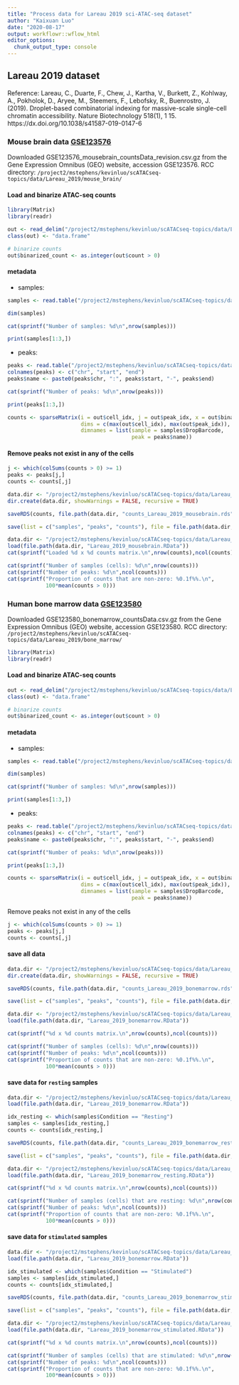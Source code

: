 ```yaml
---
title: "Process data for Lareau 2019 sci-ATAC-seq dataset"
author: "Kaixuan Luo"
date: "2020-08-17"
output: workflowr::wflow_html
editor_options:
  chunk_output_type: console
---
```


## Lareau 2019 dataset

Reference: Lareau, C., Duarte, F., Chew, J., Kartha, V., Burkett, Z., Kohlway, A., Pokholok, D., Aryee, M., Steemers, F., Lebofsky, R., Buenrostro, J. (2019). Droplet-based combinatorial indexing for massive-scale single-cell chromatin accessibility. Nature Biotechnology 518(1), 1 15. https://dx.doi.org/10.1038/s41587-019-0147-6 

### Mouse brain data [GSE123576](https://www.ncbi.nlm.nih.gov/geo/query/acc.cgi?acc=GSE123576)
Downloaded GSE123576_mousebrain_countsData_revision.csv.gz from the Gene Expression Omnibus (GEO) website, accession GSE123576.
RCC directory: `/project2/mstephens/kevinluo/scATACseq-topics/data/Lareau_2019/mouse_brain/`

#### Load and binarize ATAC-seq counts
```r
library(Matrix)
library(readr)
```

```r
out <- read_delim("/project2/mstephens/kevinluo/scATACseq-topics/data/Lareau_2019/mouse_brain/raw_data/GSE123576_mousebrain_countsData_revision.csv.gz",delim = " ")
class(out) <- "data.frame"

# binarize counts
out$binarized_count <- as.integer(out$count > 0)

```

#### metadata
* samples: 
```r
samples <- read.table("/project2/mstephens/kevinluo/scATACseq-topics/data/Lareau_2019/mouse_brain/raw_data/GSE123576_mousebrain_cellData_revision.tsv.gz", header = TRUE, stringsAsFactors = FALSE, sep = "\t")

dim(samples)

cat(sprintf("Number of samples: %d\n",nrow(samples)))

print(samples[1:3,])

```

* peaks: 
```r
peaks <- read.table("/project2/mstephens/kevinluo/scATACseq-topics/data/Lareau_2019/mouse_brain/raw_data/GSE123576_mousebrain_peaks_revision.bed.gz", header = FALSE, stringsAsFactors = FALSE, sep = "\t")
colnames(peaks) <- c("chr", "start", "end")
peaks$name <- paste0(peaks$chr, ":", peaks$start, "-", peaks$end)

cat(sprintf("Number of peaks: %d\n",nrow(peaks)))

print(peaks[1:3,])
```

```r
counts <- sparseMatrix(i = out$cell_idx, j = out$peak_idx, x = out$binarized_count, 
                       dims = c(max(out$cell_idx), max(out$peak_idx)),
                       dimnames = list(sample = samples$DropBarcode,
                                       peak = peaks$name))

```

#### Remove peaks not exist in any of the cells
```r
j <- which(colSums(counts > 0) >= 1)
peaks <- peaks[j,]
counts <- counts[,j]
```

```r
data.dir <- "/project2/mstephens/kevinluo/scATACseq-topics/data/Lareau_2019/mouse_brain/processed_data/"
dir.create(data.dir, showWarnings = FALSE, recursive = TRUE)

saveRDS(counts, file.path(data.dir, "counts_Lareau_2019_mousebrain.rds"))

save(list = c("samples", "peaks", "counts"), file = file.path(data.dir, "Lareau_2019_mousebrain.RData"))

```

```r
data.dir <- "/project2/mstephens/kevinluo/scATACseq-topics/data/Lareau_2019/mouse_brain/processed_data/"
load(file.path(data.dir, "Lareau_2019_mousebrain.RData"))
cat(sprintf("Loaded %d x %d counts matrix.\n",nrow(counts),ncol(counts)))

cat(sprintf("Number of samples (cells): %d\n",nrow(counts)))
cat(sprintf("Number of peaks: %d\n",ncol(counts)))
cat(sprintf("Proportion of counts that are non-zero: %0.1f%%.\n",
            100*mean(counts > 0)))

```

### Human bone marrow data [GSE123580](https://www.ncbi.nlm.nih.gov/geo/query/acc.cgi?acc=GSE123580)
Downloaded GSE123580_bonemarrow_countsData.csv.gz from the Gene Expression Omnibus (GEO) website, accession GSE123580.
RCC directory: `/project2/mstephens/kevinluo/scATACseq-topics/data/Lareau_2019/bone_marrow/`
```r
library(Matrix)
library(readr)
```

#### Load and binarize ATAC-seq counts
```r
out <- read_delim("/project2/mstephens/kevinluo/scATACseq-topics/data/Lareau_2019/bone_marrow/raw_data/GSE123580_bonemarrow_countsData.csv.gz",delim = " ")
class(out) <- "data.frame"

# binarize counts
out$binarized_count <- as.integer(out$count > 0)

```


#### metadata
* samples: 
```r
samples <- read.table("/project2/mstephens/kevinluo/scATACseq-topics/data/Lareau_2019/bone_marrow/raw_data/GSE123580_bonemarrow_cellData.tsv.gz", header = TRUE, stringsAsFactors = FALSE, sep = "\t")

dim(samples)

cat(sprintf("Number of samples: %d\n",nrow(samples)))

print(samples[1:3,])

```

* peaks: 
```r
peaks <- read.table("/project2/mstephens/kevinluo/scATACseq-topics/data/Lareau_2019/bone_marrow/raw_data/GSE123580_bonemarrow_peaks.bed.gz", header = FALSE, stringsAsFactors = FALSE, sep = "\t")
colnames(peaks) <- c("chr", "start", "end")
peaks$name <- paste0(peaks$chr, ":", peaks$start, "-", peaks$end)

cat(sprintf("Number of peaks: %d\n",nrow(peaks)))

print(peaks[1:3,])

```

```r
counts <- sparseMatrix(i = out$cell_idx, j = out$peak_idx, x = out$binarized_count, 
                       dims = c(max(out$cell_idx), max(out$peak_idx)),
                       dimnames = list(sample = samples$DropBarcode,
                                       peak = peaks$name))

```

Remove peaks not exist in any of the cells
```r
j <- which(colSums(counts > 0) >= 1)
peaks <- peaks[j,]
counts <- counts[,j]

```

#### save all data
```r

data.dir <- "/project2/mstephens/kevinluo/scATACseq-topics/data/Lareau_2019/bone_marrow/processed_data/"
dir.create(data.dir, showWarnings = FALSE, recursive = TRUE)

saveRDS(counts, file.path(data.dir, "counts_Lareau_2019_bonemarrow.rds"))

save(list = c("samples", "peaks", "counts"), file = file.path(data.dir, "Lareau_2019_bonemarrow.RData"))

```

```r
data.dir <- "/project2/mstephens/kevinluo/scATACseq-topics/data/Lareau_2019/bone_marrow/processed_data/"
load(file.path(data.dir, "Lareau_2019_bonemarrow.RData"))

cat(sprintf("%d x %d counts matrix.\n",nrow(counts),ncol(counts)))

cat(sprintf("Number of samples (cells): %d\n",nrow(counts)))
cat(sprintf("Number of peaks: %d\n",ncol(counts)))
cat(sprintf("Proportion of counts that are non-zero: %0.1f%%.\n",
            100*mean(counts > 0)))

```

#### save data for `resting` samples
```r
data.dir <- "/project2/mstephens/kevinluo/scATACseq-topics/data/Lareau_2019/bone_marrow/processed_data/"
load(file.path(data.dir, "Lareau_2019_bonemarrow.RData"))

idx_resting <- which(samples$Condition == "Resting")
samples <- samples[idx_resting,]
counts <- counts[idx_resting,]

saveRDS(counts, file.path(data.dir, "counts_Lareau_2019_bonemarrow_resting.rds"))

save(list = c("samples", "peaks", "counts"), file = file.path(data.dir, "Lareau_2019_bonemarrow_resting.RData"))

```

```r
data.dir <- "/project2/mstephens/kevinluo/scATACseq-topics/data/Lareau_2019/bone_marrow/processed_data/"
load(file.path(data.dir, "Lareau_2019_bonemarrow_resting.RData"))

cat(sprintf("%d x %d counts matrix.\n",nrow(counts),ncol(counts)))

cat(sprintf("Number of samples (cells) that are resting: %d\n",nrow(counts)))
cat(sprintf("Number of peaks: %d\n",ncol(counts)))
cat(sprintf("Proportion of counts that are non-zero: %0.1f%%.\n",
            100*mean(counts > 0)))

```

#### save data for `stimulated` samples
```r
data.dir <- "/project2/mstephens/kevinluo/scATACseq-topics/data/Lareau_2019/bone_marrow/processed_data/"
load(file.path(data.dir, "Lareau_2019_bonemarrow.RData"))

idx_stimulated <- which(samples$Condition == "Stimulated")
samples <- samples[idx_stimulated,]
counts <- counts[idx_stimulated,]

saveRDS(counts, file.path(data.dir, "counts_Lareau_2019_bonemarrow_stimulated.rds"))

save(list = c("samples", "peaks", "counts"), file = file.path(data.dir, "Lareau_2019_bonemarrow_stimulated.RData"))

```

```r
data.dir <- "/project2/mstephens/kevinluo/scATACseq-topics/data/Lareau_2019/bone_marrow/processed_data/"
load(file.path(data.dir, "Lareau_2019_bonemarrow_stimulated.RData"))

cat(sprintf("%d x %d counts matrix.\n",nrow(counts),ncol(counts)))

cat(sprintf("Number of samples (cells) that are stimulated: %d\n",nrow(counts)))
cat(sprintf("Number of peaks: %d\n",ncol(counts)))
cat(sprintf("Proportion of counts that are non-zero: %0.1f%%.\n",
            100*mean(counts > 0)))

```
